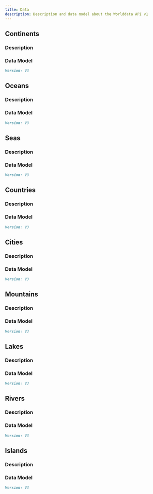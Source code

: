 ```yaml
---
title: Data
description: Description and data model about the Worlddata API v1
---
```


## Continents

### Description

### Data Model

```md
Version: V3
```

## Oceans

### Description

### Data Model

```md
Version: V3
```

## Seas

### Description

### Data Model

```md
Version: V3
```

## Countries

### Description

### Data Model

```md
Version: V3
```

## Cities

### Description

### Data Model

```md
Version: V3
```

## Mountains

### Description

### Data Model

```md
Version: V3
```

## Lakes

### Description

### Data Model

```md
Version: V3
```

## Rivers

### Description

### Data Model

```md
Version: V3
```

## Islands

### Description

### Data Model

```md
Version: V3
```
